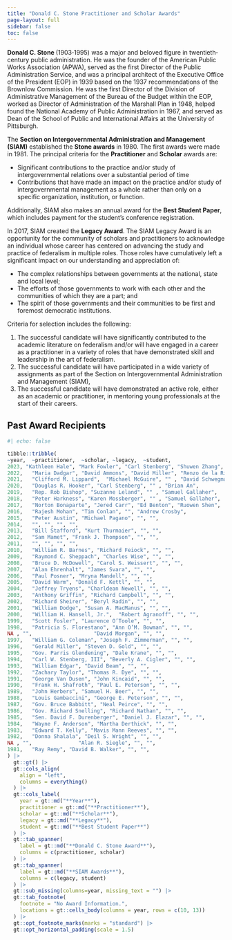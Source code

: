 ```yaml
---
title: "Donald C. Stone Practitioner and Scholar Awards"
page-layout: full
sidebar: false
toc: false
---
```


**Donald C. Stone **(1903‐1995) was a major and beloved figure in twentieth‐century public administration. He was the founder of the American Public Works Association (APWA), served as the first Director of the Public Administration Service, and was a principal architect of the Executive Office of the President (EOP) in 1939 based on the 1937 recommendations of the Brownlow Commission. He was the first Director of the Division of Administrative Management of the Bureau of the Budget within the EOP, worked as Director of Administration of the Marshall Plan in 1948, helped found the National Academy of Public Administration in 1967, and served as Dean of the School of Public and International Affairs at the University of Pittsburgh.

The **Section on Intergovernmental Administration and Management (SIAM)** established the **Stone awards** in 1980. The first awards were made in 1981. The principal criteria for the **Practitioner** and **Scholar** awards are:

* Significant contributions to the practice and/or study of intergovernmental relations over a substantial period of time
* Contributions that have made an impact on the practice and/or study of intergovernmental management as a whole rather than only on a specific organization, institution, or function.

Additionally, SIAM also makes an annual award for the **Best Student Paper**, which includes payment for the student’s conference registration.

In 2017, SIAM created the **Legacy Award**. The SIAM Legacy Award is an opportunity for the community of scholars and practitioners to acknowledge an individual whose career has centered on advancing the study and practice of federalism in multiple roles.  Those roles have cumulatively left a significant impact on our understanding and appreciation of:

* The complex relationships between governments at the national, state and local level;
* The efforts of those governments to work with each other and the communities of which they are a part; and
* The spirit of those governments and their communities to be first and foremost democratic institutions.

Criteria for selection includes the following:

1. The successful candidate will have significantly contributed to the academic literature on federalism and/or will have engaged in a career as a practitioner in a variety of roles that have demonstrated skill and leadership in the art of federalism.
2. The successful candidate will have participated in a wide variety of assignments as part of the Section on Intergovernmental Administration and Management (SIAM),
3. The successful candidate will have demonstrated an active role, either as an academic or practitioner, in mentoring young professionals at the start of their careers.

## Past Award Recipients
```r
#| echo: false

tibble::tribble(
~year,  ~practitioner,  ~scholar, ~legacy,  ~student,
2023, "Kathleen Hale", "Mark Fowler", "Carl Stenberg", "Shuwen Zhang",
2022,	"Maria Dadgar",	"David Ammons", "David Miller", "Renzo de la Riva Aguero",
2021,	"Clifford M. Lippard",	"Michael McGuire", "" , "David Schwegman",
2020,	"Douglas R. Hooker", "Carl Stenberg", "" , "Brian An",
2019,	"Rep. Rob Bishop", "Suzanne Leland", "" , "Samuel Gallaher",
2018,	"Peter Harkness", "Karen Mossberger", "" , "Samuel Gallaher",
2017,	"Norton Bonaparte", "Jered Carr", "Ed Benton", "Ruowen Shen",
2016,	"Rajesh Mohan", "Tim Conlan", "", "Andrew Crosby",
2015,	"Peter Austin",	"Michael Pagano", "", "",
2014,	"", "", "", "",		
2013,	"Bill Stafford", "Kurt Thurmaier", "", "",
2012,	"Sam Mamet", "Frank J. Thompson", "", "",
2011,	"", "", "", "",			
2010,	"William R. Barnes", "Richard Feiock", "", "",
2009,	"Raymond C. Sheppach", "Charles Wise", "", "",
2008,	"Bruce D. McDowell", "Carol S. Weissert", "", "",
2007,	"Alan Ehrenhalt", "James Svara", "", "",
2006,	"Paul Posner", "Mryna Mandell", "", "",
2005,	"David Warm", "Donald F. Kettl", "", "",
2004,	"Jeffrey Tryens", "Charldean Newell", "", "",
2003,	"Anthony Griffin", "Richard Campbell", "", "",
2002,	"Richard Sheirer", "Beryl Radin", "", "",
2001,	"William Dodge", "Susan A. MacManus", "", "",
2000,	"William H. Hansell, Jr.",	"Robert Agranoff", "", "",	
1999,	"Scott Fosler", "Laurence O’Toole", "", "",
1998,	"Patricia S. Florestano", "Ann O’M. Bowman", "", "",
NA , "",                    "David Morgan", "", "",
1997,	"William G. Coleman", "Joseph F. Zimmerman", "", "",
1996,	"Gerald Miller", "Steven D. Gold", "", "",
1995,	"Gov. Parris Glendening", "Dale Krane", "", "",	
1994,	"Carl W. Stenberg, III", "Beverly A. Cigler", "", "",
1993,	"William Edgar", "David Beam", "", "",
1992,	"Zachary Taylor", "Thomas R. Dye", "", "",
1991,	"George Van Dusen", "John Kincaid", "", "",
1990,	"Frank H. Shafroth", "Paul E. Peterson", "", "",
1989,	"John Herbers", "Samuel H. Beer", "", "",
1988,	"Louis Gambaccini", "George E. Peterson", "", "",		
1987,	"Gov. Bruce Babbitt", "Neal Peirce", "", "",
1986,	"Gov. Richard Snelling", "Richard Nathan", "", "",
1985,	"Sen. David F. Durenberger", "Daniel J. Elazar", "", "",	
1984,	"Wayne F. Anderson", "Martha Derthick", "", "",
1983,	"Edward T. Kelly", "Mavis Mann Reeves", "", "",
1982,	"Donna Shalala", "Deil S. Wright", "", "",
NA , "",               "Alan R. Siegle", "", "",
1981,	"Ray Remy", "David B. Walker", "", "",
) |> 
  gt::gt() |>
  gt::cols_align(
    align = "left",
    columns = everything()
  ) |>
  gt::cols_label(
    year = gt::md("**Year**"),
    practitioner = gt::md("**Practitioner**"),
    scholar = gt::md("**Scholar**"),
    legacy = gt::md("**Legacy**"),
    student = gt::md("**Best Student Paper**")
  ) |>
  gt::tab_spanner(
    label = gt::md("**Donald C. Stone Award**"),
    columns = c(practitioner, scholar)
  ) |>
  gt::tab_spanner(
    label = gt::md("**SIAM Awards**"),
    columns = c(legacy, student)
  ) |>
  gt::sub_missing(columns=year, missing_text = "") |>
  gt::tab_footnote(
    footnote = "No Award Information.",
    locations = gt::cells_body(columns = year, rows = c(10, 13))
  ) |> 
  gt::opt_footnote_marks(marks = "standard") |>
  gt::opt_horizontal_padding(scale = 1.5)

```